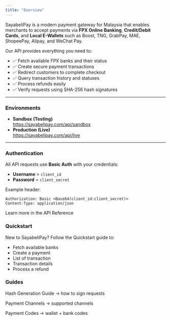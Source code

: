 ```yaml
---
title: "Overview"
---
```



SayabeliPay is a modern payment gateway for Malaysia that enables merchants to accept payments via **FPX Online Banking**, **Credit/Debit Cards**, and **Local E-Wallets** such as Boost, TNG, GrabPay, MAE, ShopeePay, Alipay, and WeChat Pay.

Our API provides everything you need to:

- ✅ Fetch available FPX banks and their status
- ✅ Create secure payment transactions
- ✅ Redirect customers to complete checkout
- ✅ Query transaction history and statuses
- ✅ Process refunds easily
- ✅ Verify requests using SHA-256 hash signatures

---

### Environments

- **Sandbox (Testing)**\
  https://sayabelipay.com/api/sandbox
- **Production (Live)**\
  https://sayabelipay.com/api/live

---

### Authentication

All API requests use **Basic Auth** with your credentials:

- **Username** = `client_id`
- **Password** = `client_secret`

Example header:

```http
Authorization: Basic <Base64(client_id:client_secret)>
Content-Type: application/json
```

Learn more in the API Reference  

### Quickstart

New to SayabeliPay? Follow the Quickstart guide to:

- Fetch available banks
- Create a payment 
- List of transaction
- Transaction details
- Process a refund

### Guides

Hash Generation Guide → how to sign requests

Payment Channels → supported channels

Payment Codes → wallet \+ bank codes